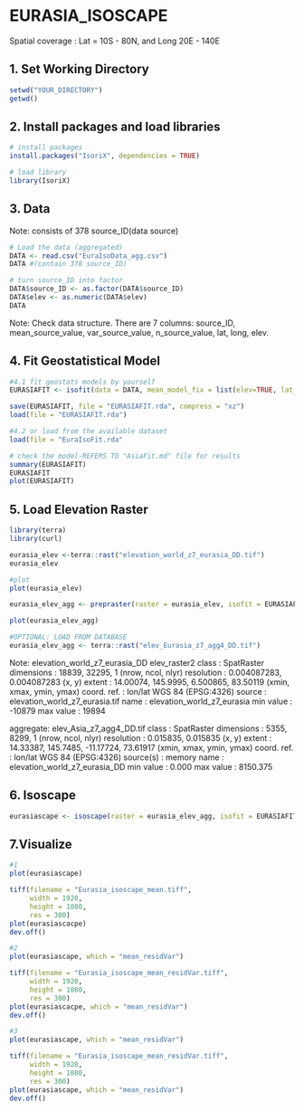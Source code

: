 # EURASIA_ISOSCAPE

Spatial coverage : Lat = 10S - 80N, and Long 20E - 140E

## 1. Set Working Directory

```r
setwd("YOUR_DIRECTORY")
getwd()
```

## 2. Install packages and load libraries


```r
# install packages
install.packages("IsoriX", dependencies = TRUE)

# load library
library(IsoriX)
```

## 3. Data

Note: consists of 378 source_ID(data source)

```r
# Load the data (aggregated)
DATA <- read.csv("EuraIsoData_agg.csv")
DATA #(contain 378 source_ID)

# turn source_ID into factor
DATA$source_ID <- as.factor(DATA$source_ID)
DATA$elev <- as.numeric(DATA$elev)
DATA
```
Note: Check data structure. There are 7 columns: source_ID<fctr>, mean_source_value<dbl>, var_source_value<dbl>, n_source_value<int>, lat<dbl>, long<dbl>, elev<dbl>. 

## 4. Fit Geostatistical Model

```r
#4.1 fit geostats models by yourself
EURASIAFIT <- isofit(data = DATA, mean_model_fix = list(elev=TRUE, lat_abs =TRUE))

save(EURASIAFIT, file = "EURASIAFIT.rda", compress = "xz")
load(file = "EURASIAFIT.rda")

#4.2 or load from the available dataset
load(file = "EuraIsoFit.rda"

# check the model-REFERS TO "AsiaFit.md" file for results
summary(EURASIAFIT)
EURASIAFIT
plot(EURASIAFIT)

```
## 5. Load Elevation Raster


```r
library(terra)
library(curl)

eurasia_elev <-terra::rast("elevation_world_z7_eurasia_DD.tif")
eurasia_elev

#plot 
plot(eurasia_elev)

eurasia_elev_agg <- prepraster(raster = eurasia_elev, isofit = EURASIAFIT, aggregation_factor = 4)

plot(eurasia_elev_agg)

#OPTIONAL: LOAD FROM DATABASE
eurasia_elev_agg <- terra::rast("elev_Eurasia_z7_agg4_DD.tif")
```
Note:
elevation_world_z7_eurasia_DD
elev_raster2
class       : SpatRaster 
dimensions  : 18839, 32295, 1  (nrow, ncol, nlyr)
resolution  : 0.004087283, 0.004087283  (x, y)
extent      : 14.00074, 145.9995, 6.500865, 83.50119  (xmin, xmax, ymin, ymax)
coord. ref. : lon/lat WGS 84 (EPSG:4326) 
source      : elevation_world_z7_eurasia.tif 
name        : elevation_world_z7_eurasia 
min value   :                     -10879 
max value   :                      19894 

aggregate: elev_Asia_z7_agg4_DD.tif
class       : SpatRaster 
dimensions  : 5355, 8299, 1  (nrow, ncol, nlyr)
resolution  : 0.015835, 0.015835  (x, y)
extent      : 14.33387, 145.7485, -11.17724, 73.61917  (xmin, xmax, ymin, ymax)
coord. ref. : lon/lat WGS 84 (EPSG:4326) 
source(s)   : memory
name        : elevation_world_z7_eurasia_DD 
min value   :                         0.000 
max value   :                      8150.375


## 6. Isoscape 

```r
eurasiascape <- isoscape(raster = eurasia_elev_agg, isofit = EURASIAFIT)
```

## 7.Visualize


```r
#1
plot(eurasiascape)

tiff(filename = "Eurasia_isoscape_mean.tiff",
     width = 1920, 
     height = 1080, 
     res = 300)
plot(eurasiascacpe)
dev.off()

#2
plot(eurasiascape, which = "mean_residVar")

tiff(filename = "Eurasia_isoscape_mean_residVar.tiff",
     width = 1920, 
     height = 1080, 
     res = 300)
plot(eurasiascacpe, which = "mean_residVar")
dev.off()

#3
plot(eurasiascape, which = "mean_residVar")

tiff(filename = "Eurasia_isoscape_mean_residVar.tiff",
     width = 1920, 
     height = 1080, 
     res = 300)
plot(eurasiascape, which = "mean_residVar")
dev.off()

```

